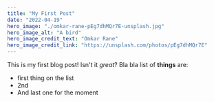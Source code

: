```yaml
---
title: "My First Post"
date: "2022-04-19"
hero_image: "./omkar-rane-pEg7dhMQr7E-unsplash.jpg"
hero_image_alt: "A bird"
hero_image_credit_text: "Omkar Rane"
hero_image_credit_link: "https://unsplash.com/photos/pEg7dhMQr7E"
---
```


This is my first blog post! Isn't it _great_?
Bla bla list of **things** are:

- first thing on the list
- 2nd
- And last one for the moment
